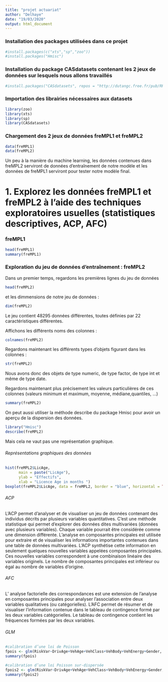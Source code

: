 ---
title: "projet actuariat"
author: "Delhaye"
date: "19/03/2020"
output: html_document
---

### Installation des packages utilisées dans ce projet 

```{r}
#install.packages(c("xts","sp","zoo"))
#install.packages("Hmisc")
```


### Installation du package CASdatasets contenant les 2 jeux de données sur lesquels nous allons travaillés

```{r}
#install.packages("CASdatasets", repos = "http://dutangc.free.fr/pub/RRepos/", type="source")
```

### Importation des librairies nécessaires aux datasets

```{r}
library(zoo)
library(xts)
library(sp)
library(CASdatasets)
```

### Chargement des 2 jeux de données freMPL1 et freMPL2

```{r}
data(freMPL1)
data(freMPL2)
```

Un peu à la manière du machine learning, les données contenues dans freMPL2 serviront de données d'entraînement de notre modèle et les données de freMPL1 serviront pour tester notre modèle final.

# 1. Explorez les données freMPL1 et freMPL2 à l'aide des techniques exploratoires usuelles (statistiques descriptives, ACP, AFC)

### freMPL1

```{r}
head(freMPL1)
summary(freMPL1)
```

### Exploration du jeu de données d'entraînement : freMPL2

Dans un premier temps, regardons les premières lignes du jeu de données 
```{r}
head(freMPL2)
```
 et les dimmensions de notre jeu de données : 
```{r}
dim(freMPL2)
```
 Le jeu contient 48295 données différentes, toutes définies par 22 caractéristiques différentes. 

Affichons les différents noms des colonnes : 
```{r}
colnames(freMPL2)
```

Regardons maintenant les différents types d'objets figurant dans les colonnes :  
```{r}
str(freMPL2)
```
Nous avons donc des objets de type numeric, de type factor, de type int et même de type date. 

Regardons maintenant plus précisement les valeurs particulières de ces colonnes (valeurs minimum et maximum, moyenne, médiane,quantiles, ...)

```{r}
summary(freMPL2)
```

On peut aussi utiliser la méthode describe du package Hmisc pour avoir un aperçu de la dispersion des données.
```{r}
library("Hmisc")
describe(freMPL2)
```
Mais cela ne vaut pas une représentation graphique. 

###### Représentations graphiques des données

```{r}
hist(freMPL2$LicAge, 
      main = paste("LicAge"),
      ylab = "Effectifs",
      xlab = "Licence Age in months ")
boxplot(freMPL2$LicAge, data = freMPL2, border = "blue", horizontal = TRUE, add = TRUE)
```

###### ACP 

L'ACP permet d’analyser et de visualiser un jeu de données contenant des individus décrits par plusieurs variables quantitatives.
C’est une méthode statistique qui permet d’explorer des données dites multivariées (données avec plusieurs variables). Chaque variable pourrait être considérée comme une dimension différente.
L’analyse en composantes principales est utilisée pour extraire et de visualiser les informations importantes contenues dans une table de données multivariées. L’ACP synthétise cette information en seulement quelques nouvelles variables appelées composantes principales. Ces nouvelles variables correspondent à une combinaison linéaire des variables originels. Le nombre de composantes principales est inférieur ou égal au nombre de variables d’origine.

###### AFC 

L’ analyse factorielle des correspondances est une extension de l’analyse en composantes principales pour analyser l’association entre deux variables qualitatives (ou catégorielles).
L’AFC permet de résumer et de visualiser l’information contenue dans le tableau de contingence formé par les deux variables catégorielles. Le tableau de contingence contient les fréquences formées par les deux variables.

###### GLM 

```{r}
#calibration d’une loi de Poisson
fpois <- glm(RiskVar~DrivAge+VehAge+VehClass+VehBody+VehEnergy+Gender, offset=log(Exposure), family=poisson("log"), data=freMPL2)
summary(fpois)

#calibration d’une loi Poisson sur-dispersée
fpois2 <- glm(RiskVar~DrivAge+VehAge+VehClass+VehBody+VehEnergy+Gender, offset=log(Exposure), family=quasipoisson("log"), data=freMPL2)
summary(fpois2)
```



